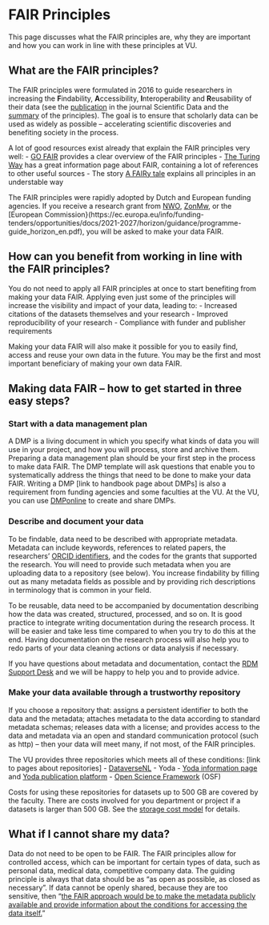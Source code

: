 # FAIR Principles

This page discusses what the FAIR principles are, why they are important and how you can work in line with these principles at VU.

## What are the FAIR principles?
The FAIR principles were formulated in 2016 to guide researchers in increasing the **F**indability, **A**ccessibility, **I**nteroperability and **R**eusability of their data (see the [publication](https://www.nature.com/articles/sdata201618) in the journal Scientific Data and the [summary](https://force11.org/info/the-fair-data-principles/) of the principles). The goal is to ensure that scholarly data can be used as widely as possible – accelerating scientific discoveries and benefiting society in the process. 

A lot of good resources exist already that explain the FAIR principles very well:
- [GO FAIR](https://www.go-fair.org/fair-principles/) provides a clear overview of the FAIR principles
- [The Turing Way](https://the-turing-way.netlify.app/reproducible-research/rdm/rdm-fair) has a great information page about FAIR, containing a lot of references to other useful sources
- The story [A FAIRy tale](https://zenodo.org/records/2248200) explains all principles in an understable way

The FAIR principles were rapidly adopted by Dutch and European funding agencies. If you receive a research grant from [NWO](https://www.nwo.nl/en/research-data-management), [ZonMw](https://www.zonmw.nl/en/everything-about-fair-data-management), or the [European Commission}(https://ec.europa.eu/info/funding-tenders/opportunities/docs/2021-2027/horizon/guidance/programme-guide_horizon_en.pdf), you will be asked to make your data FAIR.

## How can you benefit from working in line with the FAIR principles?

You do not need to apply all FAIR principles at once to start benefiting from making your data FAIR. Applying even just some of the principles will increase the visibility and impact of your data, leading to:
- Increased citations of the datasets themselves and your research
- Improved reproducibility of your research
- Compliance with funder and publisher requirements

Making your data FAIR will also make it possible for you to easily find, access and reuse your own data in the future. You may be the first and most important beneficiary of making your own data FAIR.

## Making data FAIR – how to get started in three easy steps?

### Start with a data management plan
A DMP is a living document in which you specify what kinds of data you will use in your project, and how you will process, store and archive them. Preparing a data management plan should be your first step in the process to make data FAIR. The DMP template will ask questions that enable you to systematically address the things that need to be done to make your data FAIR. Writing a DMP [link to handbook page about DMPs] is also a requirement from funding agencies and some faculties at the VU. At the VU, you can use [DMPonline](https://dmponline.vu.nl/?perform_check=false) to create and share DMPs.

### Describe and document your data
To be findable, data need to be described with appropriate metadata. Metadata can include keywords, references to related papers, the researchers’ [ORCID identifiers](https://libguides.vu.nl/orcid), and the codes for the grants that supported the research. You will need to provide such metadata when you are uploading data to a repository (see below). You increase findability by filling out as many metadata fields as possible and by providing rich descriptions in terminology that is common in your field.

To be reusable, data need to be accompanied by documentation describing how the data was created, structured, processed, and so on. It is good practice to integrate writing documentation during the research process. It will be easier and take less time compared to when you try to do this at the end. Having documentation on the research process will also help you to redo parts of your data cleaning actions or data analysis if necessary.

If you have questions about metadata and documentation, contact the [RDM Support Desk](rdm@vu.nl) and we will be happy to help you and to provide advice.

### Make your data available through a trustworthy repository
If you choose a repository that: assigns a persistent identifier to both the data and the metadata; attaches metadata to the data according to standard metadata schemas; releases data with a license; and provides access to the data and metadata via an open and standard communication protocol (such as http) – then your data will meet many, if not most, of the FAIR principles. 

The VU provides three repositories which meets all of these conditions:
[link to pages about repositories]
- [DataverseNL](https://dataverse.nl/dataverse/vuamsterdam)
- Yoda - [Yoda information page](https://yoda.vu.nl/site/) and [Yoda publication platform](https://commons.datacite.org/doi.org?query=client.uid:delft.vudata)
- [Open Science Framework](https://osf.io/institutions/vua) (OSF)

Costs for using these repositories for datasets up to 500 GB are covered by the faculty. There are costs involved for you department or project if a datasets is larger than 500 GB. See the [storage cost model](https://vu.nl/en/employee/research-data-support/research-archiving-storage-cost-model) for details.

## What if I cannot share my data?

Data do not need to be open to be FAIR. The FAIR principles allow for controlled access, which can be important for certain types of data, such as personal data, medical data, competitive company data. The guiding principle is always that data should be as “as open as possible, as closed as necessary”. If data cannot be openly shared, because they are too sensitive, then “[the FAIR approach would be to make the metadata publicly available and provide information about the conditions for accessing the data itself.](https://www.nature.com/nature-index/news/what-scientists-need-to-know-about-fair-data)”

